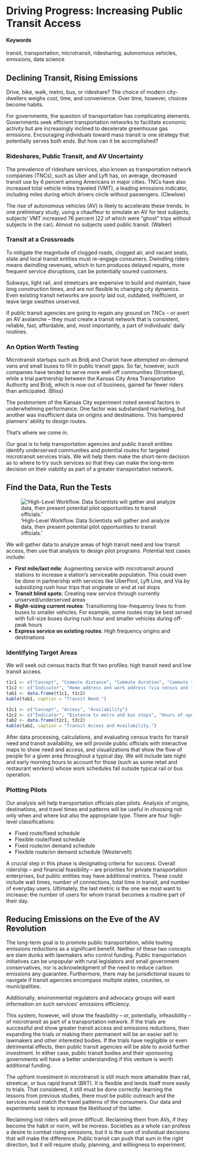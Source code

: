 # Driving Progress: Increasing Public Transit Access {#driving-progress}

#### Keywords {-}

transit, transportation, microtransit, ridesharing, autonomous vehicles, emissions, data science

## Declining Transit, Rising Emissions

Drive, bike, walk, metro, bus, or rideshare? The choice of modern city-dwellers weighs cost, time, and convenience. Over time, however, choices become habits. 

For governments, the question of transportation has complicating elements. Governments seek efficient transportation networks to facilitate economic activity but are increasingly inclined to decelerate greenhouse gas emissions. Encouraging individuals toward mass transit is one strategy that potentially serves both ends. But how can it be accomplished?

### Rideshares, Public Transit, and AV Uncertainty

The prevalence of rideshare services, also known as transportation network companies (TNCs), such as Uber and Lyft has, on average, decreased transit use by 6 percent among Americans in major cities. TNCs have also increased total vehicle miles traveled (VMT), a leading emissions indicator, including miles during which drivers circle without passengers. (Clewlow)

The rise of autonomous vehicles (AV) is likely to accelerate these trends. In one preliminary study, using a chauffeur to simulate an AV for test subjects, subjects’ VMT increased 76 percent (22 of which were “ghost” trips without subjects in the car). Almost no subjects used public transit. (Walker)

### Transit at a Crossroads

To mitigate the magnitude of clogged roads, clogged air, and vacant seats, state and local transit entities must re-engage consumers. Dwindling riders means dwindling revenues, which in turn produces delayed repairs, more frequent service disruptions, can be potentially soured customers. 

Subways, light rail, and streetcars are expensive to build and maintain, have long construction times, and are not flexible to changing city dynamics. Even existing transit networks are poorly laid out, outdated, inefficient, or leave large swathes unserved. 

If public transit agencies are going to regain any ground on TNCs -- or avert an AV avalanche -- they must create a transit network that is consistent, reliable, fast, affordable, and, most importantly, a part of individuals’ daily routines. 

### An Option Worth Testing

Microtransit startups such as Bridj and Chariot have attempted on-demand vans and small buses to fill in public transit gaps. So far, however, such companies have tended to serve more well-off communities (Stromberg), while a trial partnership between the Kansas City Area Transportation Authority and Bridj, which is now out of business, gained far fewer riders than anticipated. (Bliss)

The postmortem of the Kansas City experiment noted several factors in underwhelming performance. One factor was substandard marketing, but another was insufficient data on origins and destinations. This hampered planners’ ability to design routes.

That’s where we come in.

Our goal is to help transportation agencies and public transit entities identify underserved communities and potential routes for targeted microtransit services trials. We will help them make the short-term decision as to where to try such services so that they can make the long-term decision on their viability as part of a greater transportation network.

## Find the Data, Run the Tests

!['High-Level Workflow. Data Scientists will gather and analyze data, then present potential pilot opportunities to transit officials.'](img/f1/png)

We will gather data to analyze areas of high transit need and low transit access, then use that analysis to design pilot programs. Potential test cases include:

* **First mile/last mile**: Augmenting service with microtransit around stations to increase a station’s serviceable population. This could even be done in partnership with services like UberPool, Lyft Line, and Via by subsidizing rush hour trips that originate or end at rail stops
* **Transit blind spots**: Creating new service through currently unserved/underserved areas
* **Right-sizing current routes**: Transitioning low-frequency lines to from buses to smaller vehicles. For example, some routes may be best served with full-size buses during rush hour and smaller vehicles during off-peak hours
* **Express service on existing routes**: High frequency origins and destinations

### Identifying Target Areas

We will seek out census tracts that fit two profiles: high transit need and low transit access.

```r
t1c1 <- c("Concept", "Commute distance", "Commute duration", "Commute time of day", "Commute cost")
t1c2 <- c("Indicator", "Home address and work address (via census and tax records)", "Duration for computed routes", "Difference between rush hour and off-peak volumes; duration of rush hour", "Tolls, gas (using estimated fuel efficiency based on vehicle type from DMV data), annual cost of car ownership; parking availability and costs")
tab1 <- data.frame(t1c1, t1c2)
kable(tab1, caption = "Transit Need.")

t2c1 <- c("Concept", "Access", "Availability")
t2c2 <- c("Indicator", "Distance to metro and bus stops", "Hours of operation; frequency and regularity of service")
tab2 <- data.frame(t2c1, t2c2)
kable(tab2, caption = "Transit Access and Availability.")
```

After data processing, calculations, and evaluating census tracts for transit need and transit availability, we will provide public officials with interactive maps to show need and access, and visualizations that show the flow of people for a given area throughout a typical day. We will include late night and early morning hours to account for those (such as some retail and restaurant workers) whose work schedules fall outside typical rail or bus operation.

### Plotting Pilots

Our analysis will help transportation officials plan pilots. Analysis of origins, destinations, and travel times and patterns will be useful in choosing not only when and where but also the appropriate type. There are four high-level classifications:

* Fixed route/fixed schedule 
* Flexible route/fixed schedule
* Fixed route/on demand schedule
* Flexible route/on demand schedule (Westervelt)

A crucial step in this phase is designating criteria for success. Overall ridership -- and financial feasibility -- are priorities for private transportation enterprises, but public entities may have additional metrics. These could include wait times, number of connections, total time in transit, and number of everyday users. Ultimately, the last metric is the one we most want to increase: the number of users for whom transit becomes a routine part of their day.

## Reducing Emissions on the Eve of the AV Revolution

The long-term goal is to promote public transportation, while touting emissions reductions as a significant benefit. Neither of these two concepts are slam dunks with lawmakers who control funding. Public transportation initiatives can be unpopular with rural legislators and small government conservatives, nor is acknowledgment of the need to reduce carbon emissions any guarantee. Furthermore, there may be jurisdictional issues to navigate if transit agencies encompass multiple states, counties, or municipalities. 

Additionally, environmental regulators and advocacy groups will want information on such services’ emissions efficiency.

This system, however, will show the feasibility -- or, potentially, infeasibility -- of microtransit as part of a transportation network. If the trials are successful and show greater transit access and emissions reductions, then expanding the trials or making them permanent will be an easier sell to lawmakers and other interested bodies.  If the trials have negligible or even detrimental effects, then public transit agencies will be able to avoid further investment. In either case, public transit bodies and their sponsoring governments will have a better understanding if this venture is worth additional funding.

The upfront investment in microtransit is still much more attainable than rail, streetcar, or bus rapid transit (BRT). It is flexible and lends itself more easily to trials. That considered, it still must be done correctly: learning the lessons from previous studies, there must be public outreach and the services must match the travel patterns of the consumers. Our data and experiments seek to increase the likelihood of the latter.

Reclaiming lost riders will prove difficult. Reclaiming them from AVs, if they become the habit or norm, will be moreso. Societies as a whole can profess a desire to combat rising emissions, but it is the sum of individual decisions that will make the difference. Public transit can push that sum in the right direction, but it will require study, planning, and willingness to experiment.
